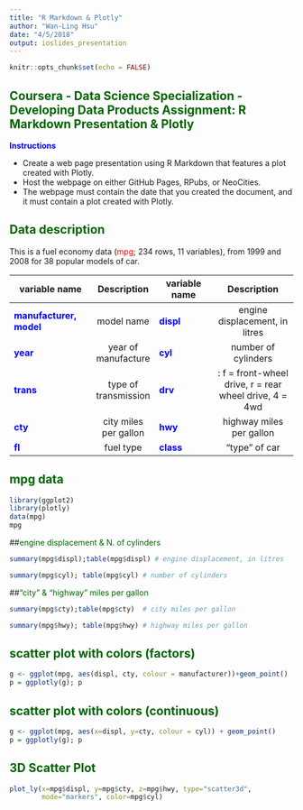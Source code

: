 ```yaml
---
title: "R Markdown & Plotly"
author: "Wan-Ling Hsu"
date: "4/5/2018"
output: ioslides_presentation
---
```

<style>
div.blue pre { background-color:lightblue; }
div.blue pre.r { background-color:blue; }
</style>

```r
knitr::opts_chunk$set(echo = FALSE)
```

## <span style="color:darkgreen">Coursera - Data Science Specialization - Developing Data Products Assignment: R Markdown Presentation & Plotly</span>
 

<span style="color:blue">**Instructions**</span>

- Create a web page presentation using R Markdown that features a plot created with Plotly. 
- Host the webpage on either GitHub Pages, RPubs, or NeoCities. 
- The webpage must contain the date that you created the document, and it must contain a plot created with Plotly. 


## <span style="color:darkgreen">Data description</span>
This is a fuel economy data (<span style="color:red">mpg</span>; 234 rows, 11 variables), from 1999 and 2008 for 38 popular models of car.

| variable name                                         | Description          |variable name                            | Description                                          |
|-------------------------------------------------------|:--------------------:|-----------------------------------------|:----------------------------------------------------:|
|<span style="color:blue">**manufacturer, model**</span>| model name           |<span style="color:blue">**displ**</span>| engine displacement, in litres                       |
|<span style="color:blue"> **year**</span>              | year of manufacture  |<span style="color:blue">**cyl**</span>  | number of cylinders                                  |
|<span style="color:blue">**trans**</span>              | type of transmission |<span style="color:blue">**drv**</span>  |: f = front-wheel drive, r = rear wheel drive, 4 = 4wd|
|<span style="color:blue">**cty**</span>                | city miles per gallon|<span style="color:blue">**hwy**</span>  | highway miles per gallon                             |
|<span style="color:blue">**fl**</span>                 | fuel type            |<span style="color:blue">**class**</span>| "type" of car                                        |


## <span style="color:darkgreen">mpg data</span>
```r
library(ggplot2)
library(plotly)
data(mpg)
mpg
```


##<span style="color:darkgreen">engine displacement & N. of cylinders</span>
```r
summary(mpg$displ);table(mpg$displ) # engine displacement, in litres
```

```r
summary(mpg$cyl); table(mpg$cyl) # number of cylinders
```
##<span style="color:darkgreen">"city" & "highway" miles per gallon</span>
```r
summary(mpg$cty);table(mpg$cty)  # city miles per gallon
```

```r
summary(mpg$hwy); table(mpg$hwy) # highway miles per gallon
```

## <span style="color:darkgreen">scatter plot with colors (factors)</span>

```r
g <- ggplot(mpg, aes(displ, cty, colour = manufacturer))+geom_point()
p = ggplotly(g); p
```


## <span style="color:darkgreen">scatter plot with colors (continuous)</span>
```r
g <- ggplot(mpg, aes(x=displ, y=cty, colour = cyl)) + geom_point()
p = ggplotly(g); p
```



## <span style="color:darkgreen">3D Scatter Plot</span>
```r
plot_ly(x=mpg$displ, y=mpg$cty, z=mpg$hwy, type="scatter3d", 
        mode="markers", color=mpg$cyl)
```
